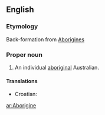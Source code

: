{{see|aborigine}}
==English==

===Etymology===
Back-formation from [[Aborigines]]

===Proper noun===
{{en-proper noun}}

# An individual [[aboriginal]] Australian.

====Translations====
{{top}}
*Croatian: {{t|hr|Aboridžin|m}}
{{bottom}}

[[ar:Aborigine]]